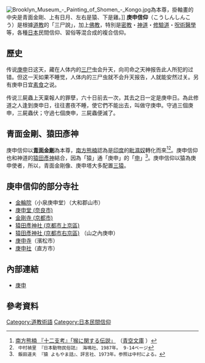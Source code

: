 [[File:Brooklyn_Museum_-_Painting_of_Shomen_-_Kongo.jpg|thumb]]為本尊，掛軸畫的中央是青面金剛、上有日月、左右是猿、下是雞。]]
'''庚申信仰'''（こうしんしんこう）是根據[[道教|道教]]的「三尸說」，加上[[佛教|佛教]]，特別是[[密宗|密教]]・[[神道|神道]]・[[修驗道|修驗道]]・[[呪術|呪術]][[醫學|醫學]]等，各種[[日本|日本]]民間信仰、習俗等混合成的複合信仰。

== 歷史 ==
传说[[庚申|庚申]]日这天，藏在人体内的[[三尸|三尸]]虫会升天，向司命之天神报告此人所犯的过错。但这一天如果不睡觉，人体内的三尸虫就不会升天报告，人就能安然过关。另有庚申日宜[[素食|素食]]之说。

传说三屍蟲上天稟報人的罪孽，六十日前去一次，其去之日一定是庚申日。為此修道之人逢到庚申日，往往晝夜不睡，使它們不能出去，叫做守庚申。守過三個庚申，三屍蟲伏；守過七個庚申，三屍蟲便滅了。

==青面金剛、猿田彥神==
庚申信仰以'''[[青面金剛|青面金剛]]'''為本尊，[[南方熊楠|南方熊楠]]認為是[[印度|印度]]的[[毗濕奴|毗濕奴]]轉化而來<ref>[http://www.aozora.gr.jp/cards/000093/card2539.html 南方熊楠 『十二支考』「猴に関する伝説」] {{Wayback|url=http://www.aozora.gr.jp/cards/000093/card2539.html |date=20141022120750 }} （[http://www.aozora.gr.jp 青空文庫] {{Wayback|url=http://www.aozora.gr.jp/ |date=20180511172625 }}）</ref><ref name="nakam">
  中村禎里 『日本動物民俗誌』 海鳴社、1987年。 9-14ページ
</ref>。庚申信仰也和神道的[[猿田彥神|猿田彥神]]結合，因為「猿」通「庚申」的「[[申|申]]」<ref>
  飯田道夫 『猿 よもやま話』、評言社、1973年。参照は中村による。
</ref>。庚申信仰以猿為庚申使者，所以，青面金剛像、庚申塔大多配置[[三猿|三猿]]。

==庚申信仰的部分寺社==
*[[金輪院|金輪院]]（小泉庚申堂）（大和郡山市）
*[[庚申堂_(奈良市)|庚申堂 (奈良市)]]
*[[金剛寺_(京都市)|金剛寺 (京都市)]]
*[[猿田彥神社_(京都市上京區)|猿田彥神社 (京都市上京區)]]
*[[猿田彥神社_(京都市右京區)|猿田彥神社 (京都市右京區)]] （山之內庚申）
*[[庚申寺|庚申寺]]（濱松市）
*[[庚申社|庚申社]]（直方市）

== 內部連結 ==
* [[庚申|庚申]]

== 參考資料 ==
{{Reflist}}

{{Authority control}}
[[Category:道教術語|Category:道教術語]]
[[Category:日本民間信仰|Category:日本民間信仰]]